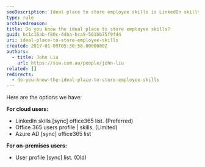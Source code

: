 ```yaml
---
seoDescription: Ideal place to store employee skills is LinkedIn skills, a cloud-based option with seamless sync and extensive features.
type: rule
archivedreason:
title: Do you know the ideal place to store employee skills?
guid: bc1c16ab-f80c-44ba-bca9-561bb75f9fd4
uri: ideal-place-to-store-employee-skills
created: 2017-01-09T05:30:58.0000000Z
authors:
  - title: John Liu
    url: https://ssw.com.au/people/john-liu
related: []
redirects:
  - do-you-know-the-ideal-place-to-store-employee-skills
---
```


Here are the options we have:

**For cloud users:**

- LinkedIn skills [sync] office365 list. (Preferred)
- Office 365 users profile | skills. (Limited)
- Azure AD [sync] office365 list

**For on-premises users:**

- User profile [sync] list. (Old)
